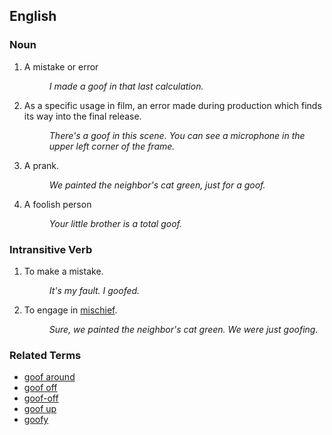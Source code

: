 ==English==

===Noun===
# A mistake or error
#: ''I made a goof in that last calculation.''
# As a specific usage in film, an error made during production which finds its way into the final release.
#: ''There's a goof in this scene.  You can see a microphone in the upper left corner of the frame.''
# A prank.
#: ''We painted the neighbor's cat green, just for a goof.''
# A foolish person
#: ''Your little brother is a total goof.''

===Intransitive Verb===

# To make a mistake.
#: ''It's my fault.  I goofed.''
# To engage in [[mischief]].
#: ''Sure, we painted the neighbor's cat green.  We were just goofing.''

===Related Terms===

*[[goof around]]
*[[goof off]]
*[[goof-off]]
*[[goof up]]
*[[goofy]]